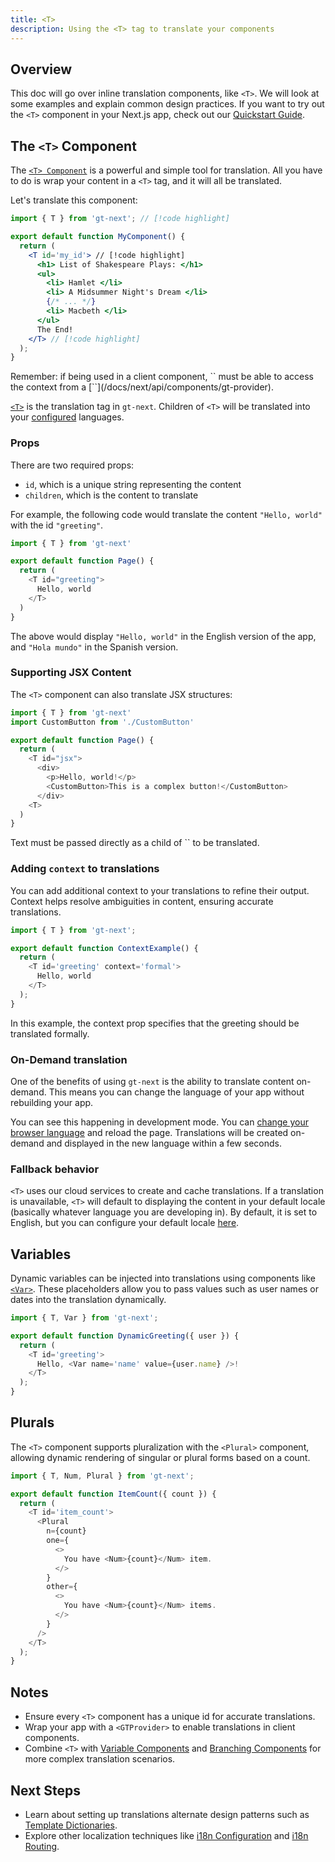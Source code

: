 ```yaml
---
title: <T>
description: Using the <T> tag to translate your components
---
```


## Overview

This doc will go over inline translation components, like `<T>`.
We will look at some examples and explain common design practices.
If you want to try out the `<T>` component in your Next.js app, check out our [Quickstart Guide](/docs/next/tutorials/quickstart).

## The `<T>` Component

The [`<T> Component`](/docs/next/api/components/t) is a powerful and simple tool for translation.
All you have to do is wrap your content in a `<T>` tag, and it will all be translated.

Let's translate this component:

```jsx title="src/components/MyComponent.js" copy
import { T } from 'gt-next'; // [!code highlight]

export default function MyComponent() {
  return (
    <T id='my_id'> // [!code highlight]
      <h1> List of Shakespeare Plays: </h1>
      <ul>
        <li> Hamlet </li>
        <li> A Midsummer Night's Dream </li>
        {/* ... */}
        <li> Macbeth </li>
      </ul>
      The End!
    </T> // [!code highlight]
  );
}
```

<Callout type="info">
    Remember: if being used in a client component, `<T>` must be able to access the context from a [`<GTProvider>`](/docs/next/api/components/gt-provider).
</Callout>

[`<T>`](/docs/next/api/components/t) is the translation tag in `gt-next`.
Children of `<T>` will be translated into your [configured](/docs/next/reference/i18n-configuration) languages.

### Props

There are two required props:

- `id`, which is a unique string representing the content
- `children`, which is the content to translate

For example, the following code would translate the content `"Hello, world"` with the id `"greeting"`.

```javascript copy
import { T } from 'gt-next'

export default function Page() {
  return (
    <T id="greeting">
      Hello, world
    </T>
  )
}
```

The above would display `"Hello, world"` in the English version of the app, and `"Hola mundo"` in the Spanish version.

### Supporting JSX Content

The `<T>` component can also translate JSX structures:

```javascript copy
import { T } from 'gt-next'
import CustomButton from './CustomButton'

export default function Page() {
  return (
    <T id="jsx">
      <div>
        <p>Hello, world!</p>
        <CustomButton>This is a complex button!</CustomButton>
      </div>
    <T>
  )
}
```

<Callout type="warn">
    Text must be passed directly as a child of `<T>` to be translated.
</Callout>

### Adding `context` to translations

You can add additional context to your translations to refine their output.
Context helps resolve ambiguities in content, ensuring accurate translations.

```javascript copy
import { T } from 'gt-next';

export default function ContextExample() {
  return (
    <T id='greeting' context='formal'>
      Hello, world
    </T>
  );
}
```

In this example, the context prop specifies that the greeting should be translated formally.

### On-Demand translation

One of the benefits of using `gt-next` is the ability to translate content on-demand.
This means you can change the language of your app without rebuilding your app.

You can see this happening in development mode.
You can [change your browser language](https://support.google.com/chrome/answer/173424) and reload the page.
Translations will be created on-demand and displayed in the new language within a few seconds.

### Fallback behavior

`<T>` uses our cloud services to create and cache translations.
If a translation is unavailable, `<T>` will default to displaying the content in your default locale (basically whatever language you are developing in).
By default, it is set to English, but you can configure your default locale [here](/docs/next/reference/i18n-configuration).

## Variables

Dynamic variables can be injected into translations using components like [`<Var>`](/docs/next/api/components/var).
These placeholders allow you to pass values such as user names or dates into the translation dynamically.

```javascript copy
import { T, Var } from 'gt-next';

export default function DynamicGreeting({ user }) {
  return (
    <T id='greeting'>
      Hello, <Var name='name' value={user.name} />!
    </T>
  );
}
```

## Plurals

The `<T>` component supports pluralization with the `<Plural>` component, allowing dynamic rendering of singular or plural forms based on a count.

```javascript copy
import { T, Num, Plural } from 'gt-next';

export default function ItemCount({ count }) {
  return (
    <T id='item_count'>
      <Plural
        n={count}
        one={
          <>
            You have <Num>{count}</Num> item.
          </>
        }
        other={
          <>
            You have <Num>{count}</Num> items.
          </>
        }
      />
    </T>
  );
}
```

## Notes

- Ensure every `<T>` component has a unique id for accurate translations.
- Wrap your app with a `<GTProvider>` to enable translations in client components.
- Combine `<T>` with [Variable Components](/docs/next/reference/using-variable-components) and [Branching Components](/docs/next/reference/using-branching-components) for more complex translation scenarios.

## Next Steps

- Learn about setting up translations alternate design patterns such as [Template Dictionaries](/docs/next/reference/dictionaries/dictionaries).
- Explore other localization techniques like [i18n Configuration](/docs/next/reference/i18n-configuration) and [i18n Routing](/docs/next/guides/i18n-routing).
